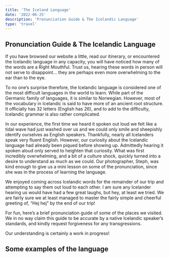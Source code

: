 ```yaml
---
title: 'The Iceland Language'
date: '2022-06-25'
description: 'Pronunciation Guide & The Icelandic Language'
type: 'travel'
---
```


## Pronunciation Guide & The Icelandic Language

If you have browsed our website a little, read our itinerary, or encountered the Icelandic language in any capacity, you will have noticed how many of the words are a Right Mouthful.  Trust us, hearing these words in person will not serve to disappoint… they are perhaps even more overwhelming to the ear than to the eye.

To no one’s surprise therefore, the Icelandic language is considered one of the most difficult languages in the world to learn.  While part of the Germanic family of languages, it is similar to Norwegian.  However, most of the vocabulary in Icelandic is said to have more of an ancient root structure.  It officially has 32 letters (English has 26), and to add to the difficulty, Icelandic grammar is also rather complicated.

In our experience, the first time we heard it spoken out loud we felt like a tidal wave had just washed over us and we could only smile and sheepishly identify ourselves as English speakers.  Thankfully, nearly all Icelanders speak very fluent English.  However, our curiosity about the Icelandic language had already been piqued before showing up.  Admittedly hearing it spoken aloud only served to heighten that curiosity.  What was first incredibly overwhelming, and a bit of a culture shock, quickly turned into a desire to understand as much as we could.  Our photographer, Steph, was kind enough to give us a mini lesson on some of the pronunciation, since she was in the process of learning the language.  

<B2Image
    filename="iceland/blog/language/language00_dim_991x660.JPG"
    width="991"
    height="660"
    alt="We found this cool navigational landmark atop a hill during our Snæfellsnes journey.  It labels several of the main towns in Iceland, pointing in their direction away from this hill.  We spent a fair amount of time admiring this landmark and attempting to pronounce place names, enjoying a mini lesson in Icelandic from Steph."
/> 

We enjoyed coming across Icelandic words for the remainder of our trip and attempting to say them out loud to each other.  I am sure any Icelander hearing us would have had a few great laughs, but hey, at least we tried.  We are fairly sure we at least managed to master the fairly simple and cheerful greeting of, “Hej hej” by the end of our trip!

For fun, here’s a brief pronunciation guide of some of the places we visited.  We in no way claim this guide to be accurate by a native Icelandic speaker’s standards, and kindly request forgiveness for any transgressions.

Our understanding is certainly a work in progress!

<B2Image
    filename="iceland/blog/language/language010_dim_2182x753.JPG"
    width="2182"
    height="753"
    alt=""
/>

## Some examples of the language

<B2Image
    filename="iceland/blog/language/language01_dim_3212x2370.JPG"
    width="3212"
    height="2370"
    alt="Attention!"
/>

<B2Image
    filename="iceland/blog/language/language02_dim_2464x1002.JPG"
    width="2464"
    height="1002"
    alt="Oryggisnumer"
/>

<B2Image
    filename="iceland/blog/language/language03_dim_979x1361.JPG"
    width="979"
    height="1361"
    alt="Landmannalaugar"
/>


